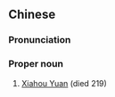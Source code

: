 {{also|夏侯渊}}
==Chinese==
{{zh-forms|s=夏侯渊|type=21}}

===Pronunciation===
{{zh-pron
|m=Xiàhóu Yuān
|cat=pn
}}

===Proper noun===
{{zh-proper noun}}

# [[w:Xiahou Yuan|Xiahou Yuan]] (died 219)